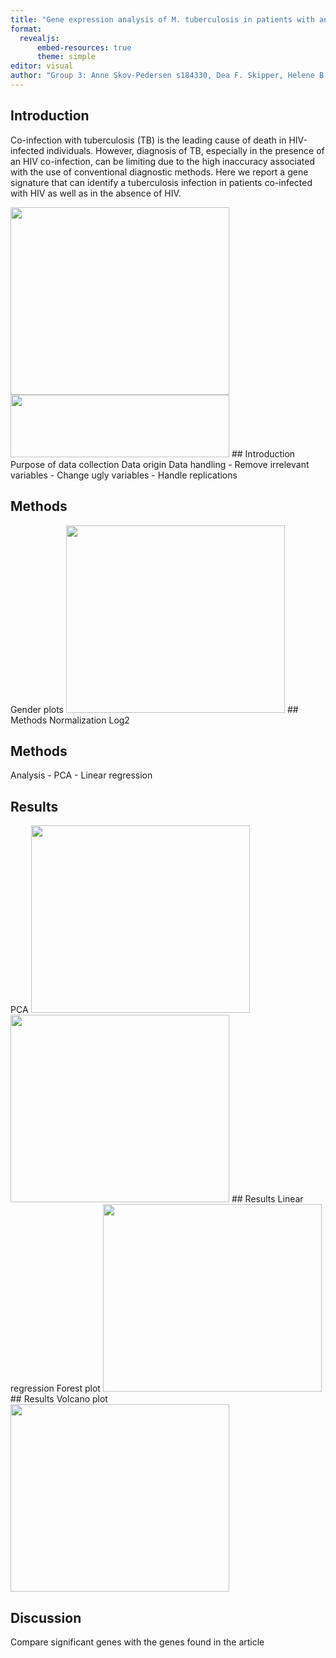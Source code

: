```yaml
---
title: "Gene expression analysis of M. tuberculosis in patients with and without HIV co-infection"
format:
  revealjs:
      embed-resources: true
      theme: simple
editor: visual
author: "Group 3: Anne Skov-Pedersen s184330, Dea F. Skipper, Helene B. L. Petersen s194699, Johanne B. Overgaard s194691 and Rebecca C. Grenov"
---
```


## Introduction

Co-infection with tuberculosis (TB) is the leading cause of death in HIV-infected individuals. However, diagnosis of TB, especially in the presence of an HIV co-infection, can be limiting due to the high inaccuracy associated with the use of conventional diagnostic methods. Here we report a gene signature that can identify a tuberculosis infection in patients co-infected with HIV as well as in the absence of HIV.

![](../results/test_image.jpg){.absolute top="250" left="0" width="350" height="300"} ![](Original_paper.png){.absolute top="250" left="100" width="350" height="100"}
## Introduction
Purpose of data collection
Data origin
Data handling
-	Remove irrelevant variables
-	Change ugly variables
-	Handle replications


## Methods

Gender plots
![](../results/barplot_patient_group.png){.absolute top="250" left="0" width="350" height="300"}
## Methods
Normalization
Log2

## Methods
Analysis
- PCA
- Linear regression

## Results
PCA
![](../results/scatter_pc1_pc2.png){.absolute top="250" left="0" width="350" height="300"}
![](../results/var_explained.png){.absolute top="250" left="0" width="350" height="300"}
## Results
Linear regression
Forest plot
![](../results/forest_plot.png){.absolute top="250" left="0" width="350" height="300"}
## Results
Volcano plot
![](../results/volcano_plot.png){.absolute top="250" left="0" width="350" height="300"}

## Discussion
Compare significant genes with the genes found in the article

